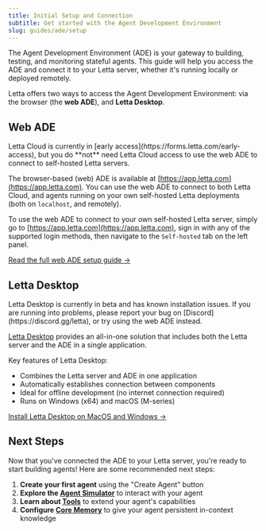 ```yaml
---
title: Initial Setup and Connection
subtitle: Get started with the Agent Development Environment
slug: guides/ade/setup
---
```


The Agent Development Environment (ADE) is your gateway to building, testing, and monitoring stateful agents. This guide will help you access the ADE and connect it to your Letta server, whether it's running locally or deployed remotely.

Letta offers two ways to access the Agent Development Environment: via the browser (the **web ADE**), and **Letta Desktop**.

## Web ADE

<Note>
Letta Cloud is currently in [early access](https://forms.letta.com/early-access), but you do **not** need Letta Cloud access to use the web ADE to connect to self-hosted Letta servers.
</Note>

The browser-based (web) ADE is available at [https://app.letta.com](https://app.letta.com). You can use the web ADE to connect to both Letta Cloud, and agents running on your own self-hosted Letta deployments (both on `localhost`, and remotely).

To use the web ADE to connect to your own self-hosted Letta server, simply go to [https://app.letta.com](https://app.letta.com), sign in with any of the supported login methods, then navigate to the `Self-hosted` tab on the left panel.

[Read the full web ADE setup guide →](/guides/ade/browser)

## Letta Desktop

<Warning>
Letta Desktop is currently in beta and has known installation issues. If you are running into problems, please report your bug on [Discord](https://discord.gg/letta), or try using the web ADE instead.
</Warning>

[Letta Desktop](/guides/desktop/install) provides an all-in-one solution that includes both the Letta server and the ADE in a single application.

Key features of Letta Desktop:
- Combines the Letta server and ADE in one application
- Automatically establishes connection between components
- Ideal for offline development (no internet connection required)
- Runs on Windows (x64) and macOS (M-series)

[Install Letta Desktop on MacOS and Windows →](/guides/desktop/install)

## Next Steps

Now that you've connected the ADE to your Letta server, you're ready to start building agents! Here are some recommended next steps:

1. **Create your first agent** using the "Create Agent" button
2. **Explore the [Agent Simulator](/guides/ade/simulator)** to interact with your agent
3. **Learn about [Tools](/guides/ade/tools)** to extend your agent's capabilities
4. **Configure [Core Memory](/guides/ade/core-memory)** to give your agent persistent in-context knowledge
